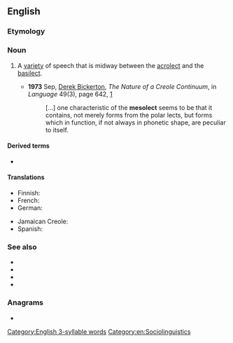 ==English==

===Etymology===
{{confix|en|meso|lect}}

===Noun===
{{en-noun}}

# {{lb|en|linguistics}} A [[variety]] of speech that is midway between the [[acrolect]] and the [[basilect]].
#* '''1973''' Sep, [[w:Derek Bickerton|Derek Bickerton]], ''The Nature of a Creole Continuum'', in ''Language'' 49(3), page 642, [http://links.jstor.org/sici?sici=0097-8507%28197309%2949%3A3%3C640%3ATNOACC%3E2.0.CO%3B2-K]
#*: [...] one characteristic of the '''mesolect''' seems to be that it contains,<!-- sic --> not merely forms from the polar lects, but forms which in function, if not always in phonetic shape, are peculiar to itself.

====Derived terms====
* {{l|en|mesolectal}}

====Translations====
{{trans-top|speech between acrolect and basilect}}
* Finnish: {{t|fi|mesolekti}}
* French: {{t+|fr|mésolecte}}
* German: {{t+|de|Mesolekt|m}}
{{trans-mid}}
* Jamaican Creole: {{t|jam|miizolek}}
* Spanish: {{t|es|mesolecto|m}}
{{trans-bottom}}

===See also===
* {{l|en|acrolect}}
* {{l|en|basilect}}
* {{l|en|code-switching}}
* {{l|en|matrilect}}

===Anagrams===
* {{anagrams|en|a=ceelmost|telecoms}}

[[Category:English 3-syllable words]]
[[Category:en:Sociolinguistics]]
